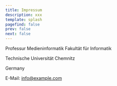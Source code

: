 ```yaml
---
title: Impressum
description: xxx
template: splash
pagefind: false
prev: false
next: false
---
```


Professur Medieninformatik
Fakultät für Informatik

Technische Universität Chemnitz

Germany

E-Mail: [info@example.com](mailto:info@example.com)
